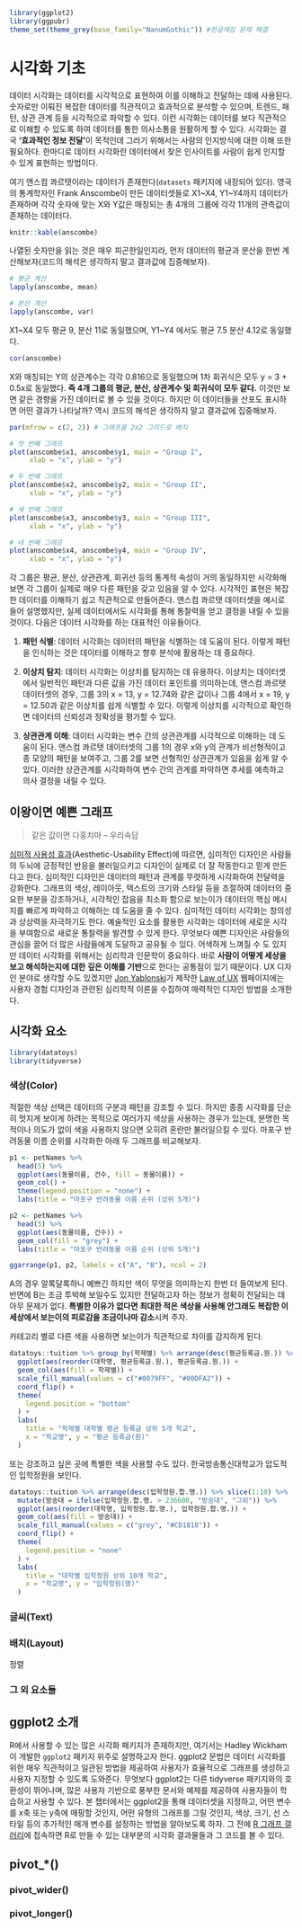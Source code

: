 ```r
library(ggplot2)
library(ggpubr)
theme_set(theme_grey(base_family="NanumGothic")) #한글깨짐 문제 해결
```


# 시각화 기초
데이터 시각화는 데이터를 시각적으로 표현하여 이를 이해하고 전달하는 데에 사용된다. 숫자로만 이뤄진 복잡한 데이터를 직관적이고 효과적으로 분석할 수 있으며, 트렌드, 패턴, 상관 관계 등을 시각적으로 파악할 수 있다. 이런 시각화는 데이터를 보다 직관적으로 이해할 수 있도록 하여 데이터를 통한 의사소통을 원활하게 할 수 있다. 시각화는 결국 **'효과적인 정보 전달'**이 목적인데 그러기 위해서는 사람의 인지방식에 대한 이해 또한 필요하다. 한마디로 데이터 시각화란 데이터에서 찾은 인사이트를 사람이 쉽게 인지할 수 있게 표현하는 방법이다. 

여기 앤스컴 콰르탯이라는 데이터가 존재한다(`datasets` 패키지에 내장되어 있다). 영국의 통계학자인 Frank Anscombe이 만든 데이터셋들로  X1~X4, Y1~Y4까지 데이터가 존재하며 각각 숫자에 맞는 X와 Y값은 매칭되는 총 4개의 그룹에 각각 11개의 관측값이 존재하는 데이터다.

```r
knitr::kable(anscombe)
```

나열된 숫자만을 읽는 것은 매우 피곤한일인지라, 먼저 데이터의 평균과 분산을 한번 계산해보자(코드의 해석은 생각하지 말고 결과값에 집중해보자).

```r
# 평균 계산
lapply(anscombe, mean)

# 분산 계산
lapply(anscombe, var)
```

X1~X4 모두 평균 9, 분산 11로 동일했으며, Y1~Y4 에서도 평균 7.5 분산 4.12로 동일했다.

```r
cor(anscombe)
```

X와 매칭되는 Y의 상관계수는 각각 0.816으로 동일했으며 1차 회귀식은 모두 y = 3 + 0.5x로 동일했다. **즉 4개 그룹의 평균, 분산, 상관계수 및 회귀식이 모두 같다.** 이것만 보면 같은 경향을 가진 데이터로 볼 수 있을 것이다. 하지만 이 데이터들을 산포도 표시하면 어떤 결과가 나타날까? 역시 코드의 해석은 생각하지 말고 결과값에 집중해보자.

```r
par(mfrow = c(2, 2)) # 그래프를 2x2 그리드로 배치

# 첫 번째 그래프
plot(anscombe$x1, anscombe$y1, main = "Group I",
     xlab = "x", ylab = "y")

# 두 번째 그래프
plot(anscombe$x2, anscombe$y2, main = "Group II",
     xlab = "x", ylab = "y")

# 세 번째 그래프
plot(anscombe$x3, anscombe$y3, main = "Group III",
     xlab = "x", ylab = "y")

# 네 번째 그래프
plot(anscombe$x4, anscombe$y4, main = "Group IV",
     xlab = "x", ylab = "y")

```

각 그룹은 평균, 분산, 상관관계, 회귀선 등의 통계적 속성이 거의 동일하지만 시각화해보면 각 그룹이 실제로 매우 다른 패턴을 갖고 있음을 알 수 있다. 시각적인 표현은 복잡한 데이터를 이해하기 쉽고 직관적으로 만들어준다. 앤스컴 콰르탯 데이터셋을 예시로 들어 설명했지만, 실제 데이터에서도 시각화를 통해 통찰력을 얻고 결정을 내릴 수 있을 것이다. 다음은 데이터 시각화를 하는 대표적인 이유들이다.

1. **패턴 식별**: 데이터 시각화는 데이터의 패턴을 식별하는 데 도움이 된다. 이렇게 패턴을 인식하는 것은 데이터를 이해하고 향후 분석에 활용하는 데 중요하다.

2. **이상치 탐지**: 데이터 시각화는 이상치를 탐지하는 데 유용하다. 이상치는 데이터셋에서 일반적인 패턴과 다른 값을 가진 데이터 포인트를 의미하는데, 앤스컴 콰르탯 데이터셋의 경우, 그룹 3의 x = 13, y = 12.74와 같은 값이나 그룹 4에서 x = 19, y = 12.50과 같은 이상치를 쉽게 식별할 수 있다. 이렇게 이상치를 시각적으로 확인하면 데이터의 신뢰성과 정확성을 평가할 수 있다.

3. **상관관계 이해**: 데이터 시각화는 변수 간의 상관관계를 시각적으로 이해하는 데 도움이 된다. 앤스컴 콰르탯 데이터셋의 그룹 1의 경우 x와 y의 관계가 비선형적이고 종 모양의 패턴을 보여주고, 그룹 2를 보면 선형적인 상관관계가 있음을 쉽게 알 수 있다. 이러한 상관관계를 시각화하여 변수 간의 관계를 파악하면 추세를 예측하고 의사 결정을 내릴 수 있다.

## 이왕이면 예쁜 그래프

> 같은 값이면 다홍치마 -- 우리속담  

[심미적 사용성 효과](https://www.nngroup.com/articles/aesthetic-usability-effect/)(Aesthetic-Usability Effect)에 따르면, 심미적인 디자인은 사람들의 두뇌에 긍정적인 반응을 불러일으키고 디자인이 실제로 더 잘 작동한다고 믿게 만든다고 한다. 심미적인 디자인은 데이터의 패턴과 관계를 뚜렷하게 시각화하여 전달력을 강화한다. 그래프의 색상, 레이아웃, 텍스트의 크기와 스타일 등을 조절하여 데이터의 중요한 부분을 강조하거나, 시각적인 잡음을 최소화 함으로 보는이가 데이터의 핵심 메시지를 빠르게 파악하고 이해하는 데 도움을 줄 수 있다. 심미적인 데이터 시각화는 창의성과 상상력을 자극하기도 한다. 예술적인 요소를 활용한 시각화는 데이터에 새로운 시각을 부여함으로 새로운 통찰력을 발견할 수 있게 한다. 무엇보다 예쁜 디자인은 사람들의 관심을 끌어 더 많은 사람들에게 도달하고 공유될 수 있다. 어색하게 느껴질 수 도 있지만 데이터 시각화를 위해서는 심리학과 인문학이 중요하다. 바로 **사람이 어떻게 세상을 보고 해석하는지에 대한 깊은 이해를 기반**으로 한다는 공통점이 있기 때문이다. UX 디자인 분야로 생각할 수도 있겠지만 [Jon Yablonski](https://jonyablonski.com/)가 제작한 [Law of UX](https://lawsofux.com/) 웹페이지에는 사용자 경험 디자인과 관련된 심리학적 이론을 수집하여 매력적인 디자인 방법을 소개한다. 

## 시각화 요소
```r
library(datatoys)
library(tidyverse)
```


### 색상(Color)
적절한 색상 선택은 데이터의 구분과 패턴을 강조할 수 있다. 하지만 종종 시각화를 단순히 멋지게 보이게 하려는 목적으로 여러가지 색상을 사용하는 경우가 있는데, 분명한 목적이나 의도가 없이 색을 사용하지 않으면 오히려 혼란만 불러일으킬 수 있다. 마포구 반려동물 이름 순위를 시각화한 아래 두 그래프를 비교해보자.

```r
p1 <- petNames %>% 
  head(5) %>% 
  ggplot(aes(동물이름, 건수, fill = 동물이름)) +
  geom_col() +
  theme(legend.position = "none") +
  labs(title = "마포구 반려동물 이름 순위 (상위 5개)")

p2 <- petNames %>% 
  head(5) %>% 
  ggplot(aes(동물이름, 건수)) +
  geom_col(fill = "grey") +
  labs(title = "마포구 반려동물 이름 순위 (상위 5개)")

ggarrange(p1, p2, labels = c("A", "B"), ncol = 2)
```

A의 경우 알록달록하니 예쁘긴 하지만 색이 무엇을 의미하는지 한번 더 들여보게 된다. 반면에 B는 조금 투박해 보일수도 있지만 전달하고자 하는 정보가 정확히 전달되는 데 아무 문제가 없다. **특별한 이유가 없다면 최대한 적은 색상을 사용해 안그래도 복잡한 이 세상에서 보는이의 피로감을 조금이나마 감소**시켜 주자.

카테고리 별로 다른 색을 사용하면 보는이가 직관적으로 차이를 감지하게 된다.

```r
datatoys::tuition %>% group_by(학제별) %>% arrange(desc(평균등록금.원.)) %>% slice(1:5) %>% ungroup() %>% 
  ggplot(aes(reorder(대학명, 평균등록금.원.), 평균등록금.원.)) +
  geom_col(aes(fill = 학제별)) +
  scale_fill_manual(values = c("#0079FF", "#00DFA2")) +
  coord_flip() +
  theme(
    legend.position = "bottom"
  ) +
  labs(
    title = "학제별 대학별 평균 등록금 상위 5개 학교",
    x = "학교명", y = "평균 등록금(원)"
  )
```

또는 강조하고 싶은 곳에 특별한 색을 사용할 수도 있다. 한국방송통신대학교가 압도적인 입학정원을 보인다.

```r
datatoys::tuition %>% arrange(desc(입학정원.합.명.)) %>% slice(1:10) %>% 
  mutate(방송대 = ifelse(입학정원.합.명. > 236600, "방송대", "그외")) %>% 
  ggplot(aes(reorder(대학명, 입학정원.합.명.), 입학정원.합.명.)) +
  geom_col(aes(fill = 방송대)) +
  scale_fill_manual(values = c("grey", "#CD1818")) +
  coord_flip() +
  theme(
    legend.position = "none"
  ) +
  labs(
    title = "대학별 입학정원 상위 10개 학교",
    x = "학교명", y = "입학정원(명)"
  )
```


### 글씨(Text)
### 배치(Layout)
정렬

### 그 외 요소들

## ggplot2 소개
R에서 사용할 수 있는 많은 시각화 패키지가 존재하지만, 여기서는 Hadley Wickham이 개발한 `ggplot2` 패키지 위주로 설명하고자 한다. ggplot2 문법은 데이터 시각화를 위한 매우 직관적이고 일관된 방법을 제공하여 사용자가 효율적으로 그래프를 생성하고 사용자 지정할 수 있도록 도와준다. 무엇보다 ggplot2는 다른 tidyverse 패키지와의 호환성이 뛰어나며, 많은 사용자 기반으로 풍부한 문서와 예제를 제공하여 사용자들이 학습하고 사용할 수 있다. 본 챕터에서는 ggplot2을 통해 데이터셋을 지정하고, 어떤 변수를 x축 또는 y축에 매핑할 것인지, 어떤 유형의 그래프를 그릴 것인지, 색상, 크기, 선 스타일 등의 추가적인 매개 변수를 설정하는 방법을 알아보도록 하자. 그 전에 [R 그래프 갤러리](https://r-graph-gallery.com/ggplot2-package.html)에 접속하면 R로 만들 수 있는 대부분의 시각화 결과물들과 그 코드를 볼 수 있다.


## pivot_*()
### pivot_wider()
### pivot_longer()


